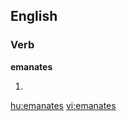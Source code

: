 
==English==

===Verb===
'''emanates'''

# {{third-person singular of|[[emanate]]}}

{{anagrams:en/aaeemnst}}
[[hu:emanates]]
[[vi:emanates]]